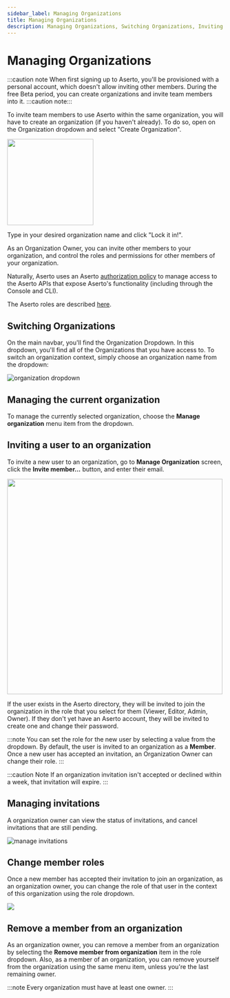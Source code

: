 ```yaml
---
sidebar_label: Managing Organizations
title: Managing Organizations
description: Managing Organizations, Switching Organizations, Inviting Users
---
```


# Managing Organizations

:::caution note
When first signing up to Aserto, you'll be provisioned with a personal account, which doesn't allow inviting other members. During the free Beta period, you can create organizations and invite team members into it.
:::caution note:::

To invite team members to use Aserto within the same organization, you will have to create an organization (if you haven't already). To do so, open on the Organization dropdown and select "Create Organization".

<img src="/create-organization.png" width="200px" />

Type in your desired organization name and click "Lock it in!".

As an Organization Owner, you can invite other members to your organization, and control the roles and permissions for other members of your organization.

Naturally, Aserto uses an Aserto [authorization policy](https://github.com/aserto-dev/policy-aona) to manage access to the Aserto APIs that expose Aserto's functionality (including through the Console and CLI).

The Aserto roles are described [here](/docs/overview/organization).

## Switching Organizations

On the main navbar, you'll find the Organization Dropdown. In this dropdown, you'll find all of the Organizations that you have access to. To switch an organization context, simply choose an organization name from the dropdown:

![organization dropdown](/organization-dropdown.png)

## Managing the current organization

To manage the currently selected organization, choose the **Manage organization** menu item from the dropdown.

## Inviting a user to an organization

To invite a new user to an organization, go to **Manage Organization** screen, click the **Invite member...** button, and enter their email.

<img src="/invite-member-form.png" width="500px" />

If the user exists in the Aserto directory, they will be invited to join the organization in the role that you select for them (Viewer, Editor, Admin, Owner). If they don't yet have an Aserto account, they will be invited to create one and change their password.

:::note
You can set the role for the new user by selecting a value from the dropdown. By default, the user is invited to an organization as a **Member**. Once a new user has accepted an invitation, an Organization Owner
can change their role.
:::

:::caution Note
If an organization invitation isn't accepted or declined within a week, that invitation will expire.
:::

## Managing invitations

A organization owner can view the status of invitations, and cancel invitations that are still pending.

![manage invitations](/manage-invitations.png)

## Change member roles

Once a new member has accepted their invitation to join an organization, as an organization owner, you can change the role of that user in the context of this organization using the role dropdown.

<img src="/manage-organization.png" />

## Remove a member from an organization

As an organization owner, you can remove a member from an organization by selecting the **Remove member from organization** item in the role dropdown. Also, as a member of an organization, you can remove yourself from the organization using the same menu item, unless you're the last remaining owner.

:::note
Every organization must have at least one owner.
:::
